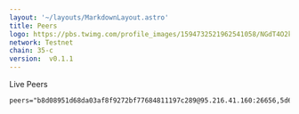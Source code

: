 ```yaml
---
layout: '~/layouts/MarkdownLayout.astro'
title: Peers
logo: https://pbs.twimg.com/profile_images/1594732521962541058/NGdT4O2k_400x400.jpg
network: Testnet
chain: 35-c
version:  v0.1.1
---
```


Live Peers 

```
peers="b8d08951d68da03af8f9272bf77684811197c289@95.216.41.160:26656,5d689e09a129c03c003f05850262f03b2433a384@51.79.30.141:26656,8f84d324a2d266e612d06db4a793b0d001ee62a0@38.146.3.200:20556,43426e98064694d407b2165fb24d52980d38f1c9@88.99.3.158:20556,ee2fa87279bc626f9c979093389bd1d6568d96ff@65.109.37.228:36656,af6787b3273dd60e0f809c7e5e2a2a9fd379045e@195.201.195.61:27656,94b63fddfc78230f51aeb7ac34b9fb86bd042a77@146.19.24.43:30585,2d05753b4f5ac3bcd824afd96ea268d9c32ed84d@65.108.132.239:56656,d995d7079d975dea118a16014758838fe5cb8e2d@80.240.29.76:26656,f9d5e36ecc66b48f9fb940a778dd0c3b6b7c3d1d@65.109.106.211:26656,0d30a0790a216d01c9759ab48192d9154381e6c0@136.243.88.91:3240,cb1cc6b4c48b3e311f18b606c663c2dc0fb89b75@74.96.207.62:26656,5c2a752c9b1952dbed075c56c600c3a79b58c395@195.3.220.136:27086,e8a706e3a81a36a6dded6cc02eabaf5d355f4c1d@80.79.5.171:28656,7fc44e2651006fb2ddb4a56132e738da2845715f@65.108.6.45:61256,c6cdcc7f8e1a33f864956a8201c304741411f219@3.214.163.125:26656,55f233c7c4bea21a47d266921ca5fce657f3adf7@168.119.240.200:26656,db0264c412618949ce3a63cb07328d027e433372@146.19.24.101:26646"

```



